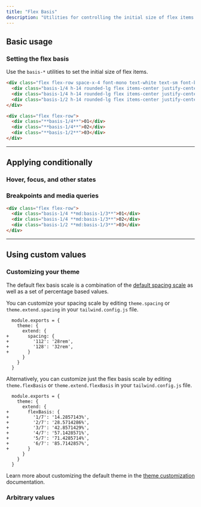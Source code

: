 ```yaml
---
title: "Flex Basis"
description: "Utilities for controlling the initial size of flex items."
---
```




## Basic usage

### Setting the flex basis

Use the `basis-*` utilities to set the initial size of flex items.

```html {{ example: true }}
<div class="flex flex-row space-x-4 font-mono text-white text-sm font-bold leading-6">
  <div class="basis-1/4 h-14 rounded-lg flex items-center justify-center bg-fuchsia-500 shadow-lg">01</div>
  <div class="basis-1/4 h-14 rounded-lg flex items-center justify-center bg-fuchsia-500 shadow-lg">02</div>
  <div class="basis-1/2 h-14 rounded-lg flex items-center justify-center bg-fuchsia-500 shadow-lg">03</div>
</div>
```

```html
<div class="flex flex-row">
  <div class="**basis-1/4**">01</div>
  <div class="**basis-1/4**">02</div>
  <div class="**basis-1/2**">03</div>
</div>
```

---

## <Heading ignore>Applying conditionally</Heading>

### <Heading ignore>Hover, focus, and other states</Heading>

<HoverFocusAndOtherStates defaultClass="basis-1/3" featuredClass="basis-1/2" />

### <Heading ignore>Breakpoints and media queries</Heading>

<BreakpointsAndMediaQueries featuredClass="basis-1/3">

```html
<div class="flex flex-row">
  <div class="basis-1/4 **md:basis-1/3**">01</div>
  <div class="basis-1/4 **md:basis-1/3**">02</div>
  <div class="basis-1/2 **md:basis-1/3**">03</div>
</div>
```

</BreakpointsAndMediaQueries>

---

## Using custom values

### Customizing your theme

The default flex basis scale is a combination of the [default spacing scale](/docs/customizing-spacing#default-spacing-scale) as well as a set of percentage based values.

You can customize your spacing scale by editing `theme.spacing` or `theme.extend.spacing` in your `tailwind.config.js` file.

```diff-js {{ filename: 'tailwind.config.js' }}
  module.exports = {
    theme: {
      extend: {
+       spacing: {
+         '112': '28rem',
+         '128': '32rem',
+       }
      }
    }
  }
```

Alternatively, you can customize just the flex basis scale by editing `theme.flexBasis` or `theme.extend.flexBasis` in your `tailwind.config.js` file.

```diff-js {{ filename: 'tailwind.config.js' }}
  module.exports = {
    theme: {
      extend: {
+       flexBasis: {
+         '1/7': '14.2857143%',
+         '2/7': '28.5714286%',
+         '3/7': '42.8571429%',
+         '4/7': '57.1428571%',
+         '5/7': '71.4285714%',
+         '6/7': '85.7142857%',
+       }
      }
    }
  }
```

Learn more about customizing the default theme in the [theme customization](/docs/theme#customizing-the-default-theme) documentation.

### Arbitrary values

<ArbitraryValues property="flex-basis" featuredClass="basis-[14.2857143%]" />

